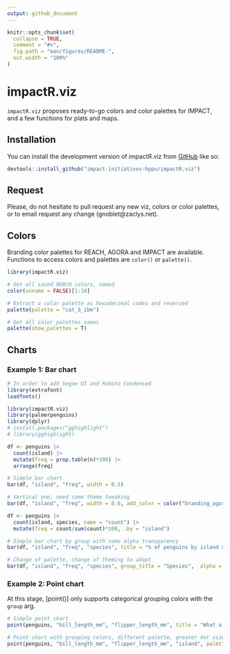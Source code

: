 ```yaml
---
output: github_document
---
```


<!-- README.md is generated from README.Rmd. Please edit that file -->

```r
knitr::opts_chunk$set(
  collapse = TRUE,
  comment = "#>",
  fig.path = "man/figures/README-",
  out.width = "100%"
)
```

# impactR.viz

<!-- badges: start -->
<!-- badges: end -->

`impactR.viz` proposes ready-to-go colors and color palettes for IMPACT, and a few functions for plats and maps.

## Installation

You can install the development version of impactR.viz from
[GitHub](https://github.com/) like so:

``` r
devtools::install_github("impact-initiatives-hppu/impactR.viz")
```

## Request

Please, do not hesitate to pull request any new viz, colors or color palettes, or to email request any change (gnoblet@zaclys.net).

## Colors 

Branding color palettes for REACH, AGORA and IMPACT are available. Functions to access colors and palettes are `color()` or `palette()`.

```r
library(impactR.viz)

# Get all saved REACH colors, named
color(unname = FALSE)[1:10]

# Extract a color palette as hexadecimal codes and reversed
palette(palette = "cat_5_ibm")

# Get all color palettes names
palette(show_palettes = T)
```



## Charts

### Example 1: Bar chart

```r

# In order to add Segoe UI and Roboto Condensed
library(extrafont)
loadfonts()
```


```r
library(impactR.viz)
library(palmerpenguins)
library(dplyr)
# install.packages("gghighlight")
# library(gghighlight)

df <- penguins |> 
  count(island) |> 
  mutate(freq = prop.table(n)*100) |> 
  arrange(freq)

# Simple bar chart
bar(df, "island", "freq", width = 0.5) 

# Vertical one, need some theme tweaking
bar(df, "island", "freq", width = 0.6, add_color = color("branding_agora_bordeaux"), flip = F, theme = theme_reach(axis_y = F, grid_major_x = F, axis_ticks_x = F)) 

df <- penguins |> 
  count(island, species, name = "count") |> 
  mutate(freq = count/sum(count)*100, .by = "island") 

# Simple bar chart by group with some alpha transparency
bar(df, "island", "freq", "species", title = "% of penguins by island and species",  add_text_expand_limit = 1.2, group_title = "Species") 

# Change of palette, change of theming to adapt
bar(df, "island", "freq", "species", group_title = "Species",  alpha = 0.6, flip = FALSE, title = "% of penguins by island and species", palette = "cat_3_tol_high_contrast", theme = theme_reach(axis_y = F, grid_major_x = F, axis_ticks_x = F))

```

### Example 2: Point chart

At this stage, [point()] only supports categorical grouping colors with the `group` arg.

```r

# Simple point chart
point(penguins, "bill_length_mm", "flipper_length_mm", title = "What a good test title!")

# Point chart with grouping colors, different palette, greater dot size, some transparency, reversed color palette
point(penguins, "bill_length_mm", "flipper_length_mm", "island", palette= "cat_8_wong", group_title = "Islands", alpha = 0.7, size = 3)
```
